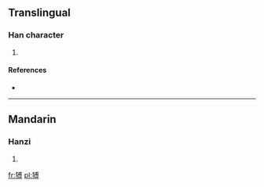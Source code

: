 ==Translingual==

===Han character===
{{Han char|rn=94|rad=犬|as=10|sn=13|four=4324<sub>6</sub>|canj=大竹戈月戈 (KHIBI)}}

# {{defn|Han|sort=犬10}}

====References====
* {{Han ref|kx=0716.130|dkj=20578|dj=1128.050|hdz=21362.060|uh=733C|ud=29500|bh=DEAA|bd=57002}}

----

==Mandarin==

===Hanzi===
{{cmn-hanzi|pin=[[bó]] ([[bo2]])|wg=po<sup>2</sup>}}

# {{defn|Mandarin|sort=犬10}}

[[fr:猼]]
[[pl:猼]]